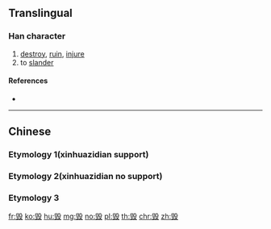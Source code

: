 {{also|毀}}
==Translingual==
{{Han simplified forms|毀|毀|毁}}

===Han character===
{{Han char|rn=79|rad=殳|as=09|sn=13|four=|canj=HMHNE|ids=⿹⿰臼殳工}}

# [[destroy]], [[ruin]], [[injure]]
# to [[slander]]

====References====
* {{Han ref|kx=0587.031|dkj=16661|hdz=32162.040|uh=6BC1|ud=27585}}

----

==Chinese==

===Etymology 1(xinhuazidian support)===
{{zh-see|毀}}

===Etymology 2(xinhuazidian no support)===
{{zh-see|譭}}

===Etymology 3===
{{zh-see|燬}}

[[fr:毁]]
[[ko:毁]]
[[hu:毁]]
[[mg:毁]]
[[no:毁]]
[[pl:毁]]
[[th:毁]]
[[chr:毁]]
[[zh:毁]]